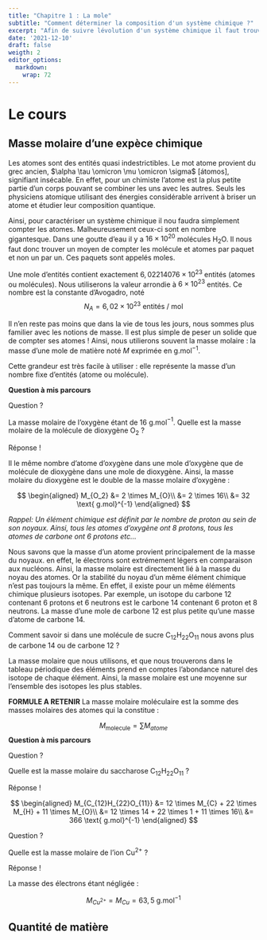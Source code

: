 ```yaml
---
title: "Chapitre 1 : La mole"
subtitle: "Comment déterminer la composition d'un système chimique ?"
excerpt: "Afin de suivre lévolution d'un système chimique il faut trouver comment quantifier l'état d'un système chimique. Quelles sont les grandeurs physiques pertinentes ? "
date: '2021-12-10'
draft: false
weigth: 2
editor_options: 
  markdown: 
    wrap: 72
---
```


# Le cours

## Masse molaire d'une expèce chimique

Les atomes sont des entités quasi indestrictibles. Le mot atome provient du grec ancien, $\alpha \tau \omicron \mu \omicron \sigma$ [átomos], signifiant insécable. En effet, pour un chimiste l'atome est la plus petite partie d'un corps pouvant se combiner les uns avec les autres. Seuls les physiciens atomique utilisant des énergies considérable arrivent à briser un atome et étudier leur composition quantique.

Ainsi, pour caractériser un système chimique il nou faudra simplement compter les atomes. Malheureusement ceux-ci sont en nombre gigantesque. Dans une goutte d'eau il y a $16 \times 10^{20}$ molécules H$_2$O. Il nous faut donc trouver un moyen de compter les molécule et atomes par paquet et non un par un. Ces paquets sont appelés moles. 

Une mole d’entités contient exactement $6,022 140 76 \times 10^{23}$ entités (atomes ou molécules). Nous utiliserons la valeur arrondie à $6 \times 10^{23}$ entités. Ce nombre est la constante d'Avogadro, noté $$N_A = 6,02 \times 10^{23} \text{ entités / mol}$$

Il n'en reste pas moins que dans la vie de tous les jours, nous sommes plus familier avec les notions de masse. Il est plus simple de peser un solide que de compter ses atomes ! Ainsi, nous utilierons souvent la masse molaire : la masse d'une mole de matière noté $M$ exprimée en g.mol$^{-1}$.

Cette grandeur est très facile à utiliser : elle représente la masse d'un nombre fixe d'entités (atome ou molécule).

**Question à mis parcours**

<div class="panelset">
  <div class="panel">
  <div class="panel-name">Question ? </div>
  <!-- Panel content -->
  <p>
  
  La masse molaire de l'oxygène étant de 16 g.mol$^{-1}$. Quelle est la masse molaire de la molécule de dioxygène O$_2$ ?
  
  </p>
  </div>
  <div class="panel">
  <div class="panel-name"> Réponse ! </div>
  <!-- Panel content -->
  <p>
  
  Il le même nombre d'atome d'oxygène dans une mole d'oxygène que de molécule de dioxygène dans une mole de dioxygène. Ainsi, la masse molaire du dioxygène est le double de la masse molaire d'oxygène :
  
  $$ 
  \begin{aligned}
  M_{O_2} &= 2 \times M_{O}\\
  &= 2 \times 16\\
  &= 32 \text{ g.mol}^{-1}
  \end{aligned}
  $$
  </p>
  </div>
</div>

*Rappel: Un élément chimique est définit par le nombre de proton au sein de son noyaux. Ainsi, tous les atomes d'oxygène ont 8 protons, tous les atomes de carbone ont 6 protons etc...*

Nous savons que la masse d'un atome provient principalement de la masse du noyaux. en effet, le électrons sont extrémement légers en comparaison aux nucléons. Ainsi, la masse molaire est directement lié à la masse du noyau des atomes. Or la stabilité du noyau d'un même élément chimique n'est pas toujours la même. En effet, il existe pour un même éléments chimique plusieurs isotopes. Par exemple, un isotope du carbone 12 contenant 6 protons et 6 neutrons est le carbone 14 contenant 6 proton et 8 neutrons. La masse d'une mole de carbone 12 est plus petite qu'une masse d'atome de carbone 14. 

Comment savoir si dans une molécule de sucre C$_{12}$H$_{22}$O$_{11}$ nous avons plus de carbone 14 ou de carbone 12 ? 

La masse molaire que nous utilisons, et que nous trouverons dans le tableau périodique des éléments prend en comptes l'abondance naturel des isotope de chaque élément. Ainsi, la masse molaire est une moyenne sur l'ensemble des isotopes les plus stables.  

**FORMULE A RETENIR** La masse molaire moléculaire est la somme des masses molaires des atomes qui la constitue : 

$$ M_{\text{molecule}} = \sum M_{atome}$$
  **Question à mis parcours**
  
<div class="panelset">
  <div class="panel">
  <div class="panel-name">Question ? </div>
  <!-- Panel content -->
  <p>
  
  Quelle est la masse molaire du saccharose C$_{12}$H$_{22}$O$_{11}$ ?
  
  </p>
  </div>
  <div class="panel">
  <div class="panel-name"> Réponse ! </div>
  <!-- Panel content -->
  <p>
  
  $$ 
  \begin{aligned}
  M_{C_{12}H_{22}O_{11}} &= 12 \times M_{C} + 22 \times M_{H} + 11 \times M_{O}\\
  &= 12 \times 14 + 22 \times 1 + 11 \times 16\\
  &= 366 \text{ g.mol}^{-1}
  \end{aligned}
  $$
  </p>
  </div>
</div>

<div class="panelset">
  <div class="panel">
  <div class="panel-name">Question ? </div>
  <!-- Panel content -->
  <p>
  
  Quelle est la masse molaire de l'ion Cu$^{2+}$ ?
  
 </p>
  </div>
  <div class="panel">
  <div class="panel-name"> Réponse ! </div>
  <!-- Panel content -->
  <p>
  
  La masse des électrons étant négligée :
  
  $$ 
  M_{Cu^{2+}} = M_{Cu} = 63,5 \text{ g.mol}^{-1}
  $$
  </p>
  </div>
</div>

## Quantité de matière 


